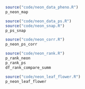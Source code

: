 ```r
source("code/neon_data_pheno.R")
p_neon_map
```

```r
source("code/neon_data_ps.R")
source("code/neon_snap.R")
p_ps_snap
```

```r
source("code/neon_corr.R")
p_neon_ps_corr
```

```r
source("code/neon_rank.R")
p_rank_neon
p_rank_ps
df_rank_compare_summ
```

```r
source("code/neon_leaf_flower.R")
p_neon_leaf_flower
```

